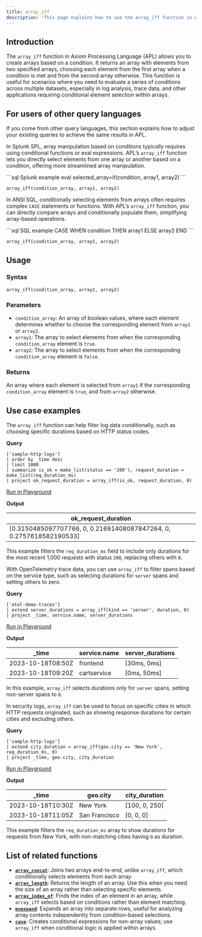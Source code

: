 ```yaml
---
title: array_iff
description: 'This page explains how to use the array_iff function in APL.'
---
```


## Introduction

The `array_iff` function in Axiom Processing Language (APL) allows you to create arrays based on a condition. It returns an array with elements from two specified arrays, choosing each element from the first array when a condition is met and from the second array otherwise. This function is useful for scenarios where you need to evaluate a series of conditions across multiple datasets, especially in log analysis, trace data, and other applications requiring conditional element selection within arrays.

## For users of other query languages

If you come from other query languages, this section explains how to adjust your existing queries to achieve the same results in APL.

<AccordionGroup>
<Accordion title="Splunk SPL users">

In Splunk SPL, array manipulation based on conditions typically requires using conditional functions or eval expressions. APL’s `array_iff` function lets you directly select elements from one array or another based on a condition, offering more streamlined array manipulation.

<CodeGroup>
```sql Splunk example
eval selected_array=if(condition, array1, array2)
```

```kusto APL equivalent
array_iff(condition_array, array1, array2)
```
</CodeGroup>

</Accordion>
<Accordion title="ANSI SQL users">

In ANSI SQL, conditionally selecting elements from arrays often requires complex `CASE` statements or functions. With APL’s `array_iff` function, you can directly compare arrays and conditionally populate them, simplifying array-based operations.

<CodeGroup>
```sql SQL example
CASE WHEN condition THEN array1 ELSE array2 END
```

```kusto APL equivalent
array_iff(condition_array, array1, array2)
```
</CodeGroup>

</Accordion>
</AccordionGroup>

## Usage

### Syntax

```kusto
array_iff(condition_array, array1, array2)
```

### Parameters

- `condition_array`: An array of boolean values, where each element determines whether to choose the corresponding element from `array1` or `array2`.
- `array1`: The array to select elements from when the corresponding `condition_array` element is `true`.
- `array2`: The array to select elements from when the corresponding `condition_array` element is `false`.

### Returns

An array where each element is selected from `array1` if the corresponding `condition_array` element is `true`, and from `array2` otherwise.

## Use case examples

<Tabs>
<Tab title="Log analysis">

The `array_iff` function can help filter log data conditionally, such as choosing specific durations based on HTTP status codes.

**Query**

```kusto
['sample-http-logs']
| order by _time desc
| limit 1000
| summarize is_ok = make_list(status == '200'), request_duration = make_list(req_duration_ms)
| project ok_request_duration = array_iff(is_ok, request_duration, 0)
```

[Run in Playground](https://play.axiom.co/axiom-play-qf1k/explorer?initForm=%7B%22apl%22%3A%22%5B'sample-http-logs'%5D%20%7C%20order%20by%20_time%20desc%20%7C%20limit%201000%20%7C%20summarize%20is_ok%20%3D%20make_list(status%20%3D%3D%20'200')%2C%20request_duration%20%3D%20make_list(req_duration_ms)%20%7C%20project%20ok_request_duration%20%3D%20array_iff(is_ok%2C%20request_duration%2C%200)%22%7D)

**Output**

| ok_request_duration |
| --- |
| [0.3150485097707766, 0, 0.21691408087847264, 0, 0.2757618582190533] |

This example filters the `req_duration_ms` field to include only durations for the most recent 1,000 requests with status `200`, replacing others with `0`.

</Tab>
<Tab title="OpenTelemetry traces">

With OpenTelemetry trace data, you can use `array_iff` to filter spans based on the service type, such as selecting durations for `server` spans and setting others to zero.

**Query**

```kusto
['otel-demo-traces']
| extend server_durations = array_iff(kind == 'server', duration, 0)
| project _time, service.name, server_durations
```

[Run in Playground](https://play.axiom.co/axiom-play-qf1k/explorer?initForm=%7B%22apl%22%3A%22%5B%27otel-demo-traces%27%5D%20%7C%20extend%20server_durations%20%3D%20array_iff%28kind%20%3D%3D%20server%2C%20duration%2C%200%29%20%7C%20project%20_time%2C%20service.name%2C%20server_durations%22%7D)

**Output**

| _time              | service.name       | server_durations |
|--------------------|--------------------|------------------|
| 2023-10-18T08:50Z | frontend           | [30ms, 0ms]     |
| 2023-10-18T09:20Z | cartservice        | [0ms, 50ms]     |

In this example, `array_iff` selects durations only for `server` spans, setting non-server spans to `0`.

</Tab>
<Tab title="Security logs">

In security logs, `array_iff` can be used to focus on specific cities in which HTTP requests originated, such as showing response durations for certain cities and excluding others.

**Query**

```kusto
['sample-http-logs']
| extend city_duration = array_iff(geo.city == 'New York', req_duration_ms, 0)
| project _time, geo.city, city_duration
```

[Run in Playground](https://play.axiom.co/axiom-play-qf1k/explorer?initForm=%7B%22apl%22%3A%22%5B%27sample-http-logs%27%5D%20%7C%20extend%20city_duration%20%3D%20array_iff%28geo.city%20%3D%3D%20New%20York%2C%20req_duration_ms%2C%200%29%20%7C%20project%20_time%2C%20geo.city%2C%20city_duration%22%7D)

**Output**

| _time              | geo.city      | city_duration    |
|--------------------|---------------|------------------|
| 2023-10-18T10:30Z | New York      | [100, 0, 250]    |
| 2023-10-18T11:05Z | San Francisco | [0, 0, 0]        |

This example filters the `req_duration_ms` array to show durations for requests from New York, with non-matching cities having `0` as duration.

</Tab>
</Tabs>

## List of related functions

- [**`array_concat`**](/apl/array-functions/array_concat-function): Joins two arrays end-to-end, unlike `array_iff`, which conditionally selects elements from each array.
- [**`array_length`**](/apl/array-functions/array_length-function): Returns the length of an array. Use this when you need the size of an array rather than selecting specific elements.
- [**`array_index_of`**](/apl/array-functions/array_index_of-function): Finds the index of an element in an array, while `array_iff` selects based on conditions rather than element matching.
- [**`mvexpand`**](/apl/array-functions/mvexpand-function): Expands an array into separate rows, useful for analyzing array contents independently from condition-based selections.
- [**`case`**](/apl/array-functions/case-function): Creates conditional expressions for non-array values; use `array_iff` when conditional logic is applied within arrays.